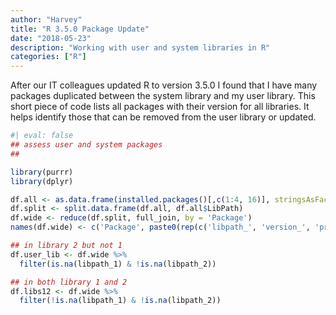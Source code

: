 ```yaml
---
author: "Harvey"
title: "R 3.5.0 Package Update"
date: "2018-05-23"
description: "Working with user and system libraries in R"
categories: ["R"]
---
```


After our IT colleagues updated R to version 3.5.0 I found that I have many packages duplicated between the system library and my user library.  This short piece of code lists all packages with their version for all libraries.  It helps identify those that can be removed from the user library or updated.

```r
#| eval: false
## assess user and system packages
##

library(purrr)
library(dplyr)

df.all <- as.data.frame(installed.packages()[,c(1:4, 16)], stringsAsFactors = FALSE)
df.split <- split.data.frame(df.all, df.all$LibPath)
df.wide <- reduce(df.split, full_join, by = 'Package')
names(df.wide) <- c('Package', paste0(rep(c('libpath_', 'version_', 'priority_', 'built_'), length(df.split)), rep(seq(length(df.split)), each = 4)))

## in library 2 but not 1
df.user_lib <- df.wide %>%
  filter(is.na(libpath_1) & !is.na(libpath_2))

## in both library 1 and 2
df.libs12 <- df.wide %>%
  filter(!is.na(libpath_1) & !is.na(libpath_2))
```
